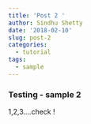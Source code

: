 ```yaml
---
title: 'Post 2 '
author: Sindhu Shetty
date: '2018-02-10'
slug: post-2
categories:
  - tutorial
tags:
  - sample
---
```


### Testing - sample 2 

1,2,3....check !